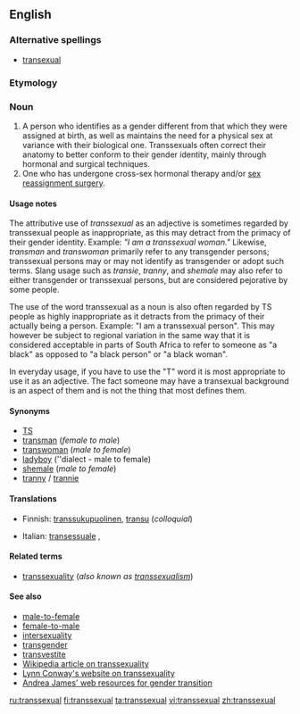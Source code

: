 ==English==

===Alternative spellings===
* [[transexual]]

===Etymology===
{{prefix|trans|sexual}}

===Noun===
{{en-noun}}

# A person who identifies as a gender different from that which they were assigned at birth, as well as maintains the need for a physical sex at variance with their biological one.  Transsexuals often correct their anatomy to better conform to their gender identity, mainly through hormonal and surgical techniques.
# One who has undergone cross-sex hormonal therapy and/or [[sex reassignment surgery]].

====Usage notes====
The attributive use of ''transsexual'' as an adjective is sometimes regarded by transsexual people as inappropriate, as this may detract from the primacy of their gender identity. Example: ''"I am a transsexual woman."'' Likewise, ''transman'' and ''transwoman'' primarily refer to any transgender persons; transsexual persons may or may not identify as transgender or adopt such terms.  Slang usage such as ''transie'', ''tranny'', and ''shemale'' may also refer to either transgender or transsexual persons, but are considered pejorative by some people.

The use of the word transsexual as a noun is also often regarded by TS people as highly inappropriate as it detracts from the primacy of their actually being a person.
Example: "I am a transsexual person". This may however be subject to regional variation in the same way that it is considered acceptable in parts of South Africa to refer to someone as "a black" as opposed to "a black person" or "a black woman".

In everyday usage, if you have to use the "T" word it is most appropriate to use it as an adjective. The fact someone may have a transexual background is an aspect of them and is not the thing that most defines them.

====Synonyms====
* [[TS]]
* [[transman]] (''female to male'')
* [[transwoman]]  (''male to female'')
* [[ladyboy]] (''dialect - male to female)
* [[shemale]] (''male to female'')
* [[tranny]] / [[trannie]]

====Translations====
{{checktrans-top}}
* Finnish: [[transsukupuolinen]], [[transu]] (''colloquial'')
{{trans-mid}}
* Italian: [[transessuale]] {{m}},{{f}}
{{trans-bottom}}

====Related terms====
* [[transsexuality]] (''also known as [[transsexualism]]'')

====See also====
* [[male-to-female]]
* [[female-to-male]]
* [[intersexuality]]
* [[transgender]]
* [[transvestite]]
* [[w:Transsexuality|Wikipedia article on transsexuality]]
* [http://ai.eecs.umich.edu/people/conway/conway.html Lynn Conway's website on transsexuality]
* [http://www.tsroadmap.com Andrea James' web resources for gender transition]

[[ru:transsexual]]
[[fi:transsexual]]
[[ta:transsexual]]
[[vi:transsexual]]
[[zh:transsexual]]